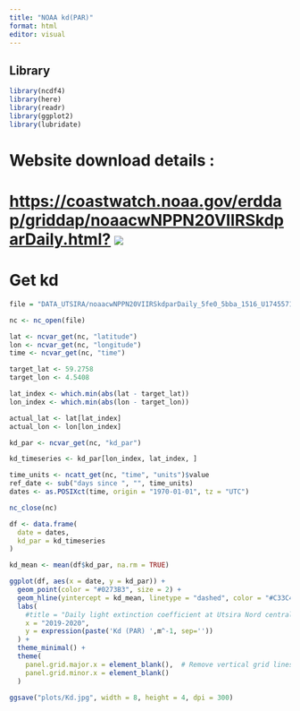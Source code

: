---
title: "NOAA kd(PAR)"
format: html
editor: visual
---

## Library

```{r}
library(ncdf4)
library(here)
library(readr)
library(ggplot2)
library(lubridate)
```

# Website download details :

# <https://coastwatch.noaa.gov/erddap/griddap/noaacwNPPN20VIIRSkdparDaily.html?> ![](images/clipboard-3156003390.png)

# Get kd

```{r}

file = "DATA_UTSIRA/noaacwNPPN20VIIRSkdparDaily_5fe0_5bba_1516_U1745571424213.nc" # File from NOAA website 

nc <- nc_open(file)

lat <- ncvar_get(nc, "latitude")
lon <- ncvar_get(nc, "longitude")
time <- ncvar_get(nc, "time")

target_lat <- 59.2758
target_lon <- 4.5408

lat_index <- which.min(abs(lat - target_lat))
lon_index <- which.min(abs(lon - target_lon))

actual_lat <- lat[lat_index]
actual_lon <- lon[lon_index]

kd_par <- ncvar_get(nc, "kd_par")

kd_timeseries <- kd_par[lon_index, lat_index, ]

time_units <- ncatt_get(nc, "time", "units")$value
ref_date <- sub("days since ", "", time_units)
dates <- as.POSIXct(time, origin = "1970-01-01", tz = "UTC")

nc_close(nc)

df <- data.frame(
  date = dates,
  kd_par = kd_timeseries
)

kd_mean <- mean(df$kd_par, na.rm = TRUE)


```

```{r}
ggplot(df, aes(x = date, y = kd_par)) +
  geom_point(color = "#0273B3", size = 2) +
  geom_hline(yintercept = kd_mean, linetype = "dashed", color = "#C33C4C") +
  labs(
    #title = "Daily light extinction coefficient at Utsira Nord central point",
    x = "2019-2020",
    y = expression(paste('Kd (PAR) ',m^-1, sep=''))
  ) +
  theme_minimal() +
  theme(
    panel.grid.major.x = element_blank(),  # Remove vertical grid lines
    panel.grid.minor.x = element_blank()
  )

ggsave("plots/Kd.jpg", width = 8, height = 4, dpi = 300)
```
